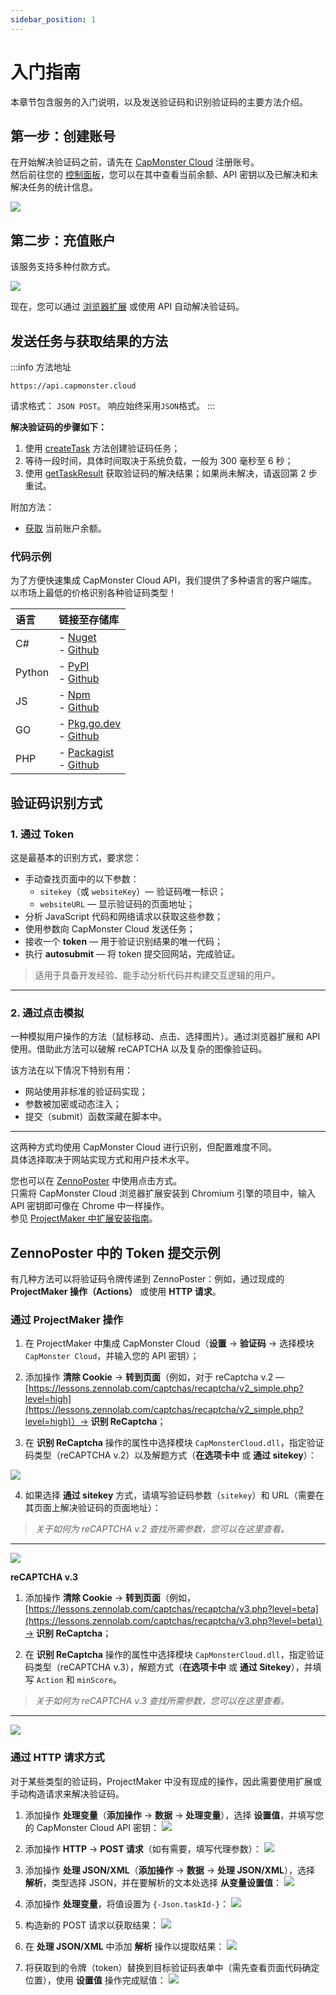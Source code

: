 ```yaml
---
sidebar_position: 1
---
```



<ArticleHead slug="getting-start" />

# 入门指南

本章节包含服务的入门说明，以及发送验证码和识别验证码的主要方法介绍。

## 第一步：创建账号

在开始解决验证码之前，请先在 [CapMonster Cloud](https://capmonster.cloud/) 注册账号。  
然后前往您的 [控制面板](https://capmonster.cloud/Dashboard)，您可以在其中查看当前余额、API 密钥以及已解决和未解决任务的统计信息。

![](./images/dashboard.png)

## 第二步：充值账户

该服务支持多种付款方式。

![](./images/payment.png)

现在，您可以通过 [浏览器扩展](../docs/extension) 或使用 API 自动解决验证码。

## 发送任务与获取结果的方法

:::info 方法地址
```http
https://api.capmonster.cloud
```
请求格式： `JSON POST`。
响应始终采用`JSON`格式。
:::

**解决验证码的步骤如下：**

1. 使用 [createTask](api/methods/create-task.mdx) 方法创建验证码任务；
2. 等待一段时间，具体时间取决于系统负载，一般为 300 毫秒至 6 秒；  
3. 使用 [getTaskResult](api/methods/get-task-result.mdx) 获取验证码的解决结果；如果尚未解决，请返回第 2 步重试。

附加方法：

- [获取](api/methods/get-balance.mdx) 当前账户余额。

### 代码示例

为了方便快速集成 CapMonster Cloud API，我们提供了多种语言的客户端库。  
以市场上最低的价格识别各种验证码类型！

|**语言**|**链接至存储库**|
| :- | :- |
|С#|- [Nuget](https://www.nuget.org/packages/Zennolab.CapMonsterCloud.Client)<br /> - [Github](https://github.com/ZennoLab/capmonstercloud-client-dotnet) |
|Python|- [PyPl](https://pypi.org/project/capmonstercloudclient/)<br /> - [Github](https://github.com/ZennoLab/capmonstercloud-client-python)|
|JS|- [Npm](https://www.npmjs.com/package/@zennolab_com/capmonstercloud-client)<br /> - [Github](https://github.com/ZennoLab/capmonstercloud-client-js)|
|GO|- [Pkg.go.dev](https://pkg.go.dev/github.com/ZennoLab/capmonstercloud-client-go)<br /> - [Github](https://github.com/ZennoLab/capmonstercloud-client-go)|
|PHP|- [Packagist](https://packagist.org/packages/zennolab/capmonstercloud.client)<br /> - [Github](https://github.com/ZennoLab/capmonstercloud-client-php)|


## 验证码识别方式

### 1. 通过 Token

这是最基本的识别方式，要求您：

- 手动查找页面中的以下参数：  
  - `sitekey`（或 `websiteKey`）— 验证码唯一标识；  
  - `websiteURL` — 显示验证码的页面地址；  
- 分析 JavaScript 代码和网络请求以获取这些参数；  
- 使用参数向 CapMonster Cloud 发送任务；  
- 接收一个 **token** — 用于验证识别结果的唯一代码；  
- 执行 **autosubmit** — 将 token 提交回网站，完成验证。

> 适用于具备开发经验、能手动分析代码并构建交互逻辑的用户。

---

### 2. 通过点击模拟

一种模拟用户操作的方法（鼠标移动、点击、选择图片）。通过浏览器扩展和 API 使用。借助此方法可以破解 reCAPTCHA 以及复杂的图像验证码。

该方法在以下情况下特别有用：

* 网站使用非标准的验证码实现；
* 参数被加密或动态注入；
* 提交（submit）函数深藏在脚本中。


---

这两种方式均使用 CapMonster Cloud 进行识别，但配置难度不同。  
具体选择取决于网站实现方式和用户技术水平。

您也可以在 [ZennoPoster](https://zennolab.com/en/products/zennoposter/) 中使用点击方式。  
只需将 CapMonster Cloud 浏览器扩展安装到 Chromium 引擎的项目中，输入 API 密钥即可像在 Chrome 中一样操作。  
参见 [ProjectMaker 中扩展安装指南](extension/install-instruction.mdx)。

## ZennoPoster 中的 Token 提交示例

有几种方法可以将验证码令牌传递到 ZennoPoster：例如，通过现成的 **ProjectMaker 操作（Actions）** 或使用 **HTTP 请求**。

### 通过 ProjectMaker 操作

1. 在 ProjectMaker 中集成 CapMonster Cloud（**设置** → **验证码** → 选择模块 `CapMonster Cloud`，并输入您的 API 密钥）；

2. 添加操作 **清除 Cookie** → **转到页面**（例如，对于 reCaptcha v.2 — [https://lessons.zennolab.com/captchas/recaptcha/v2_simple.php?level=high](https://lessons.zennolab.com/captchas/recaptcha/v2_simple.php?level=high)）→ **识别 ReCaptcha**；

3. 在 **识别 ReCaptcha** 操作的属性中选择模块 `CapMonsterCloud.dll`，指定验证码类型（reCAPTCHA v.2）以及解题方式（**在选项卡中** 或 **通过 sitekey**）：

![](./images/getting-started-1.png)

4. 如果选择 **通过 sitekey** 方式，请填写验证码参数（`sitekey`）和 URL（需要在其页面上解决验证码的页面地址）：

> *关于如何为 reCAPTCHA v.2 查找所需参数，您可以在这里查看。*

---

![](./images/getting-started-2.png)

**reCAPTCHA v.3**

1. 添加操作 **清除 Cookie** → **转到页面**（例如，[https://lessons.zennolab.com/captchas/recaptcha/v3.php?level=beta](https://lessons.zennolab.com/captchas/recaptcha/v3.php?level=beta)）→ **识别 ReCaptcha**；

2. 在 **识别 ReCaptcha** 操作的属性中选择模块 `CapMonsterCloud.dll`，指定验证码类型（reCAPTCHA v.3），解题方式（**在选项卡中** 或 **通过 Sitekey**），并填写 `Action` 和 `minScore`。

> *关于如何为 reCAPTCHA v.3 查找所需参数，您可以在这里查看。*

---

![](./images/getting-started-3.png)


<!--
### hCaptcha

1. 在跳转到验证码页面后添加“识别 hCaptcha”操作；

2. 选择方式（在标签页中或通过 sitekey），若为后者，则需填写 sitekey 和 URL：

![](./images/getting-started-4.png)
-->

### 通过 HTTP 请求方式

对于某些类型的验证码，ProjectMaker 中没有现成的操作，因此需要使用扩展或手动构造请求来解决验证码。

1. 添加操作 **处理变量**（**添加操作** → **数据** → **处理变量**），选择 **设置值**，并填写您的 CapMonster Cloud API 密钥：
   ![](./images/getting-started-5.png)

2. 添加操作 **HTTP** → **POST 请求**（如有需要，填写代理参数）：
   ![](./images/getting-started-6.png)

3. 添加操作 **处理 JSON/XML**（**添加操作** → **数据** → **处理 JSON/XML**），选择 **解析**，类型选择 JSON，并在要解析的文本处选择 **从变量设置值**：
   ![](./images/getting-started-7.png)

4. 添加操作 **处理变量**，将值设置为 `{-Json.taskId-}`：
   ![](./images/getting-started-8.png)

5. 构造新的 POST 请求以获取结果：
   ![](./images/getting-started-9.png)

6. 在 **处理 JSON/XML** 中添加 **解析** 操作以提取结果：
   ![](./images/getting-started-10.png)

7. 将获取到的令牌（token）替换到目标验证码表单中（需先查看页面代码确定位置），使用 **设置值** 操作完成赋值：
   ![](./images/getting-started-11.png)


